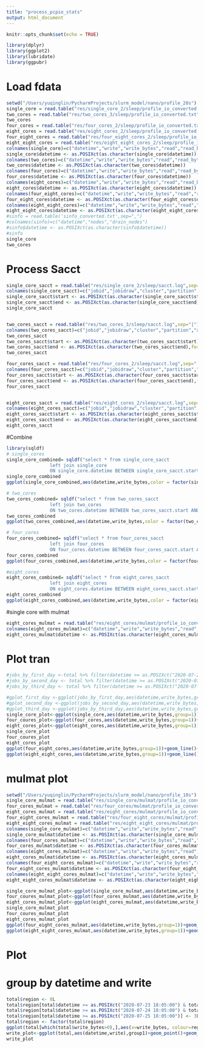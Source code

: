 ```yaml
---
title: "process_pcpio_stats"
output: html_document
---
```

```r
knitr::opts_chunk$set(echo = TRUE)

library(dplyr)
library(ggplot2)
library(lubridate)
library(ggpubr)
```

# Load fdata
```r
setwd("/Users/yuqinglin/PycharmProjects/slurm_model/nano/profile_20s")
single_core = read.table("res/single_core_2/sleep/profile_io_converted.txt",sep=",",skip=16)
two_cores = read.table("res/two_cores_3/sleep/profile_io_converted.txt",sep=",",skip=16)
two_cores
four_cores = read.table("res/four_cores_2/sleep/profile_io_converted.txt",sep=",",skip=16)
eight_cores = read.table("res/eight_cores_2/sleep/profile_io_converted.txt",sep=",",skip=16)
four_eight_cores = read.table("res/four_eight_cores_2/sleep/profile_io_converted.txt",sep=",",skip=16)
eight_eight_cores = read.table("res/eight_eight_cores_2/sleep/profile_io_converted.txt",sep=",",skip=16)
colnames(single_core)=c("datetime","write","write_bytes","read","read_bytes","used","usedfiles","peak_interval")
single_core$datetime <- as.POSIXct(as.character(single_core$datetime))
colnames(two_cores)=c("datetime","write","write_bytes","read","read_bytes","used","usedfiles","peak_interval")
two_cores$datetime <- as.POSIXct(as.character(two_cores$datetime))
colnames(four_cores)=c("datetime","write","write_bytes","read","read_bytes","used","usedfiles","peak_interval")
four_cores$datetime <- as.POSIXct(as.character(four_cores$datetime))
colnames(eight_cores)=c("datetime","write","write_bytes","read","read_bytes","used","usedfiles","peak_interval")
eight_cores$datetime <- as.POSIXct(as.character(eight_cores$datetime))
colnames(four_eight_cores)=c("datetime","write","write_bytes","read","read_bytes","used","usedfiles","peak_interval")
four_eight_cores$datetime <- as.POSIXct(as.character(four_eight_cores$datetime))
colnames(eight_eight_cores)=c("datetime","write","write_bytes","read","read_bytes","used","usedfiles","peak_interval")
eight_eight_cores$datetime <- as.POSIXct(as.character(eight_eight_cores$datetime))
#sinfo = read.table('sinfo_converted.txt',sep=",")
#colnames(sinfo)=c("datetime","nodes","drain_nodes")
#sinfo$datetime <- as.POSIXct(as.character(sinfo$datetime))
#sinfo
single_core
two_cores
```
# Process Sacct
```r
single_core_sacct = read.table("res/single_core_2/sleep/sacct.log",sep="|")
colnames(single_core_sacct)=c("jobid","jobidraw","cluster","partition","account","group","gid","user","uid","submit","eligible","start","end","elapsed","exitcode","state","nnodes","ncpus","reqcpus","reqmem","reqgres","reqtres","timelimit","nodelist","jobname","na")
single_core_sacct$start <- as.POSIXct(as.character(single_core_sacct$start),format="%Y-%m-%dT%H:%M:%S")
single_core_sacct$end <- as.POSIXct(as.character(single_core_sacct$end),format="%Y-%m-%dT%H:%M:%S")
single_core_sacct


two_cores_sacct = read.table("res/two_cores_3/sleep/sacct.log",sep="|")
colnames(two_cores_sacct)=c("jobid","jobidraw","cluster","partition","account","group","gid","user","uid","submit","eligible","start","end","elapsed","exitcode","state","nnodes","ncpus","reqcpus","reqmem","reqgres","reqtres","timelimit","nodelist","jobname","na")
two_cores_sacct
two_cores_sacct$start <- as.POSIXct(as.character(two_cores_sacct$start),format="%Y-%m-%dT%H:%M:%S")
two_cores_sacct$end <- as.POSIXct(as.character(two_cores_sacct$end),format="%Y-%m-%dT%H:%M:%S")
two_cores_sacct

four_cores_sacct = read.table("res/four_cores_2/sleep/sacct.log",sep="|")
colnames(four_cores_sacct)=c("jobid","jobidraw","cluster","partition","account","group","gid","user","uid","submit","eligible","start","end","elapsed","exitcode","state","nnodes","ncpus","reqcpus","reqmem","reqgres","reqtres","timelimit","nodelist","jobname","na")
four_cores_sacct$start <- as.POSIXct(as.character(four_cores_sacct$start),format="%Y-%m-%dT%H:%M:%S")
four_cores_sacct$end <- as.POSIXct(as.character(four_cores_sacct$end),format="%Y-%m-%dT%H:%M:%S")
four_cores_sacct


eight_cores_sacct = read.table("res/eight_cores_2/sleep/sacct.log",sep="|")
colnames(eight_cores_sacct)=c("jobid","jobidraw","cluster","partition","account","group","gid","user","uid","submit","eligible","start","end","elapsed","exitcode","state","nnodes","ncpus","reqcpus","reqmem","reqgres","reqtres","timelimit","nodelist","jobname","na")
eight_cores_sacct$start <- as.POSIXct(as.character(eight_cores_sacct$start),format="%Y-%m-%dT%H:%M:%S")
eight_cores_sacct$end <- as.POSIXct(as.character(eight_cores_sacct$end),format="%Y-%m-%dT%H:%M:%S")
eight_cores_sacct
```
#Combine
```R
library(sqldf)
# single_cores
single_core_combined= sqldf("select * from single_core_sacct
                left join single_core
                ON single_core.datetime BETWEEN single_core_sacct.start AND single_core_sacct.end")
single_core_combined
ggplot(single_core_combined,aes(datetime,write_bytes,color = factor(single_core_combined$jobid)))+geom_line()+geom_point()

# two_cores
two_cores_combined= sqldf("select * from two_cores_sacct
                left join two_cores
                ON two_cores.datetime BETWEEN two_cores_sacct.start AND two_cores_sacct.end")
two_cores_combined
ggplot(two_cores_combined,aes(datetime,write_bytes,color = factor(two_cores_combined$jobid)))+geom_line()+geom_point()

# four_cores
four_cores_combined= sqldf("select * from four_cores_sacct
                left join four_cores
                ON four_cores.datetime BETWEEN four_cores_sacct.start AND four_cores_sacct.end")
four_cores_combined
ggplot(four_cores_combined,aes(datetime,write_bytes,color = factor(four_cores_combined$jobid)))+geom_line()+geom_point()

#eight_cores
eight_cores_combined= sqldf("select * from eight_cores_sacct
                left join eight_cores
                ON eight_cores.datetime BETWEEN eight_cores_sacct.start AND eight_cores_sacct.end")
eight_cores_combined
ggplot(eight_cores_combined,aes(datetime,write_bytes,color = factor(eight_cores_combined$jobid)))+geom_line()+geom_point()

```

#single core with mulmat
```R
eight_cores_mulmat = read.table("res/eight_cores/mulmat/profile_io_converted.txt",sep=",",skip=16)
colnames(eight_cores_mulmat)=c("datetime","write","write_bytes","read","read_bytes","used","usedfiles","peak_interval")
eight_cores_mulmat$datetime <- as.POSIXct(as.character(eight_cores_mulmat$datetime))
```
# Plot tran
```R
#jobs_by_first_day <-total %>% filter(datetime >= as.POSIXct("2020-07-23 18:05:00") & datetime < as.POSIXct("2020-07-24 18:04:59"))
#jobs_by_second_day <- total %>% filter(datetime >= as.POSIXct("2020-07-24 18:05:00") & datetime < as.POSIXct("2020-07-25 18:04:59"))
#jobs_by_third_day <- total %>% filter(datetime >= as.POSIXct("2020-07-25 18:05:00"))

#gplot_first_day <-ggplot(jobs_by_first_day,aes(datetime,write_bytes,group=1))+geom_line()+geom_point()+scale_y_continuous(tran = "log10")
#gplot_second_day <-ggplot(jobs_by_second_day,aes(datetime,write_bytes,group=1))+geom_line()+geom_point()+scale_y_continuous(tran = "log10")
#gplot_third_day <-ggplot(jobs_by_third_day,aes(datetime,write_bytes,group=1))+geom_line()+geom_point()+scale_y_continuous(tran = "log10")
single_core_plot<-ggplot(single_core,aes(datetime,write_bytes,group=1))+geom_line()+geom_point()
four_coures_plot<-ggplot(four_cores,aes(datetime,write_bytes,group=1))+geom_line()+geom_point()
eight_cores_plot<-ggplot(eight_cores,aes(datetime,write_bytes,group=1))+geom_line()+geom_point()
single_core_plot
four_coures_plot
eight_cores_plot
ggplot(four_eight_cores,aes(datetime,write_bytes,group=1))+geom_line()+geom_point()
ggplot(eight_eight_cores,aes(datetime,write_bytes,group=1))+geom_line()+geom_point()

```
# mulmat plot
```R
setwd("/Users/yuqinglin/PycharmProjects/slurm_model/nano/profile_10s")
single_core_mulmat = read.table("res/single_core/mulmat/profile_io_converted.txt",sep=",",skip=16)
four_cores_mulmat = read.table("res/four_cores/mulmat/profile_io_converted.txt",sep=",",skip=16)
eight_cores_mulmat = read.table("res/eight_cores/mulmat/profile_io_converted.txt",sep=",",skip=16)
four_eight_cores_mulmat = read.table("res/four_eight_cores/mulmat/profile_io_converted.txt",sep=",",skip=16)
eight_eight_cores_mulmat = read.table("res/eight_eight_cores/mulmat/profile_io_converted.txt",sep=",",skip=16)
colnames(single_core_mulmat)=c("datetime","write","write_bytes","read","read_bytes","used","usedfiles","peak_interval")
single_core_mulmat$datetime <- as.POSIXct(as.character(single_core_mulmat$datetime))
colnames(four_cores_mulmat)=c("datetime","write","write_bytes","read","read_bytes","used","usedfiles","peak_interval")
four_cores_mulmat$datetime <- as.POSIXct(as.character(four_cores_mulmat$datetime))
colnames(eight_cores_mulmat)=c("datetime","write","write_bytes","read","read_bytes","used","usedfiles","peak_interval")
eight_cores_mulmat$datetime <- as.POSIXct(as.character(eight_cores_mulmat$datetime))
colnames(four_eight_cores_mulmat)=c("datetime","write","write_bytes","read","read_bytes","used","usedfiles","peak_interval")
four_eight_cores_mulmat$datetime <- as.POSIXct(as.character(four_eight_cores_mulmat$datetime))
colnames(eight_eight_cores_mulmat)=c("datetime","write","write_bytes","read","read_bytes","used","usedfiles","peak_interval")
eight_eight_cores_mulmat$datetime <- as.POSIXct(as.character(eight_eight_cores_mulmat$datetime))
```

```r
single_core_mulmat_plot<-ggplot(single_core_mulmat,aes(datetime,write_bytes,group=1))+geom_line()+geom_point()
four_coures_mulmat_plot<-ggplot(four_cores_mulmat,aes(datetime,write_bytes,group=1))+geom_line()+geom_point()
eight_cores_mulmat_plot<-ggplot(eight_cores_mulmat,aes(datetime,write_bytes,group=1))+geom_line()+geom_point()
single_core_mulmat_plot
four_coures_mulmat_plot
eight_cores_mulmat_plot
ggplot(four_eight_cores_mulmat,aes(datetime,write_bytes,group=1))+geom_line()+geom_point()
ggplot(eight_eight_cores_mulmat,aes(datetime,write_bytes,group=1))+geom_line()+geom_point()
```
# Plot
# group by datetime and write
```r
total$region <- 0L
total$region[total$datetime >= as.POSIXct("2020-07-23 18:05:00") & total$datetime < as.POSIXct("2020-07-24 18:04:59")] <- 1L
total$region[total$datetime >= as.POSIXct("2020-07-24 18:05:00") & total$datetime < as.POSIXct("2020-07-25 18:04:59")] <- 2L
total$region[total$datetime >= as.POSIXct("2020-07-25 18:05:00")] <- 3L
total$region <- factor(total$region)
ggplot(total[which(total$write_bytes>0),],aes(x=write_bytes, colour=region, fill=region))+geom_histogram(position = "dodge2",binwidth = 2000000)
write_plot<-ggplot(total,aes(datetime,write),group1)+geom_point()+geom_line()+scale_y_continuous(tran="log10")
write_plot
```


